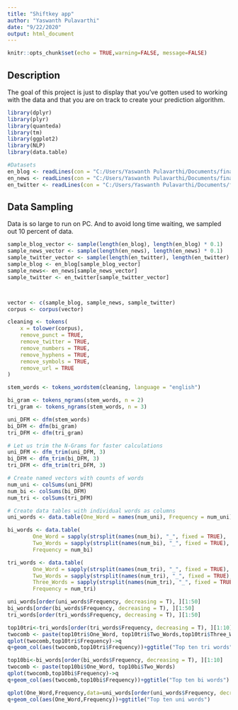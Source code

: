 ```yaml
---
title: "Shiftkey app"
author: "Yaswanth Pulavarthi"
date: "9/22/2020"
output: html_document
---
```


```r
knitr::opts_chunk$set(echo = TRUE,warning=FALSE, message=FALSE)
```

## Description 

The goal of this project is just to display that you've gotten used to working with the data and that you are on track to create your prediction algorithm. 



```r

library(dplyr)
library(plyr)
library(quanteda)
library(tm)
library(ggplot2)
library(NLP)
library(data.table)

#Datasets
en_blog <- readLines(con = "C:/Users/Yaswanth Pulavarthi/Documents/final/en_US/en_US.blogs.txt", encoding= "UTF-8", skipNul = T)
en_news <- readLines(con = "C:/Users/Yaswanth Pulavarthi/Documents/final/en_US/en_US.news.txt", encoding= "UTF-8", skipNul = T)
en_twitter <- readLines(con = "C:/Users/Yaswanth Pulavarthi/Documents/final/en_US/en_US.twitter.txt", encoding= "UTF-8", skipNul = T)


```

## Data Sampling
Data is so large to run on PC. And to avoid long time waiting, we sampled out 10 percent of data.


```r
sample_blog_vector <- sample(length(en_blog), length(en_blog) * 0.1)
sample_news_vector <- sample(length(en_news), length(en_news) * 0.1)
sample_twitter_vector <- sample(length(en_twitter), length(en_twitter) * 0.1)
sample_blog <- en_blog[sample_blog_vector]
sample_news<- en_news[sample_news_vector]
sample_twitter <- en_twitter[sample_twitter_vector]




```



```r
vector <- c(sample_blog, sample_news, sample_twitter)
corpus <- corpus(vector)
```



```r
cleaning <- tokens(
    x = tolower(corpus),
    remove_punct = TRUE,
    remove_twitter = TRUE,
    remove_numbers = TRUE,
    remove_hyphens = TRUE,
    remove_symbols = TRUE,
    remove_url = TRUE
)

```

```r
stem_words <- tokens_wordstem(cleaning, language = "english")

```

```r
bi_gram <- tokens_ngrams(stem_words, n = 2)
tri_gram <- tokens_ngrams(stem_words, n = 3)

uni_DFM <- dfm(stem_words)
bi_DFM <- dfm(bi_gram)
tri_DFM <- dfm(tri_gram)

# Let us trim the N-Grams for faster calculations
uni_DFM <- dfm_trim(uni_DFM, 3)
bi_DFM <- dfm_trim(bi_DFM, 3)
tri_DFM <- dfm_trim(tri_DFM, 3)
```

```r
# Create named vectors with counts of words 
num_uni <- colSums(uni_DFM)
num_bi <- colSums(bi_DFM)
num_tri <- colSums(tri_DFM)

# Create data tables with individual words as columns
uni_words <- data.table(One_Word = names(num_uni), Frequency = num_uni)

bi_words <- data.table(
        One_Word = sapply(strsplit(names(num_bi), "_", fixed = TRUE), '[[', 1),
        Two_Words = sapply(strsplit(names(num_bi), "_", fixed = TRUE), '[[', 2),
        Frequency = num_bi)

tri_words <- data.table(
        One_Word = sapply(strsplit(names(num_tri), "_", fixed = TRUE), '[[', 1),
        Two_Words = sapply(strsplit(names(num_tri), "_", fixed = TRUE), '[[', 2),
        Three_Words = sapply(strsplit(names(num_tri), "_", fixed = TRUE), '[[', 3),
        Frequency = num_tri)
```

```r
uni_words[order(uni_words$Frequency, decreasing = T), ][1:50]
bi_words[order(bi_words$Frequency, decreasing = T), ][1:50]
tri_words[order(tri_words$Frequency, decreasing = T), ][1:50]
```

```r
top10tri<-tri_words[order(tri_words$Frequency, decreasing = T), ][1:10]
twocomb <- paste(top10tri$One_Word, top10tri$Two_Words,top10tri$Three_Words)
qplot(twocomb,top10tri$Frequency)->q
q+geom_col(aes(twocomb,top10tri$Frequency))+ggtitle("Top ten tri words")
```

```r
top10bi<-bi_words[order(bi_words$Frequency, decreasing = T), ][1:10]
twocomb <- paste(top10bi$One_Word, top10bi$Two_Words)
qplot(twocomb,top10bi$Frequency)->q
q+geom_col(aes(twocomb,top10bi$Frequency))+ggtitle("Top ten bi words")
```

```r

qplot(One_Word,Frequency,data=uni_words[order(uni_words$Frequency, decreasing = T), ][1:10])->q
q+geom_col(aes(One_Word,Frequency))+ggtitle("Top ten uni words")

```




